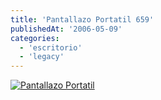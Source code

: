 ```yaml
---
title: 'Pantallazo Portatil 659'
publishedAt: '2006-05-09'
categories:
  - 'escritorio'
  - 'legacy'
---
```


[![Pantallazo Portatil](http://screenshots.haque.net/screenshots/thumb/31578/thumb-31578.jpg)](http://screenshots.haque.net/screenshots/view/31578/screenshot-31578.jpg)
